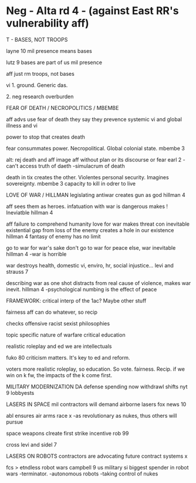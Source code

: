 =Neg - Alta rd 4 - (against East RR's vulnerability aff)= 

T - BASES, NOT TROOPS

layne 10
mil presence means bases


lutz 9
bases are part of us mil presence


aff just rm troops, not bases


vi
1. ground. Generic das.


2. neg research overburden



FEAR OF DEATH / NECROPOLITICS / MBEMBE

aff advs use fear of death
they say they prevence systemic vi and global illness and vi


power to stop that creates death



fear consummates power. Necropolitical. Global colonial state. 
mbembe 3


alt: rej death and aff
image aff without plan or its discourse or fear
earl 2
-can't access truth of daeth
-simulacrum of death


death in tix creates the other. Violentes personal security. Imagines sovereignty.
mbembe 3
capacity to kill in odrer to live


LOVE OF WAR / HILLMAN
legislating antiwar creates gun as god
hillman 4



aff sees them as heroes.
infatuation with war is dangerous
makes ! Ineviatble
hillman 4


aff failure to comprehend humanity love for war makes threat con inevitable
existential gap from loss of the enemy creates a hole in our existence
hillman 4
fantasy of enemy has no limit


go to war for war's sake
don't go to war for peace
else, war inevitable
hillman 4
-war is horrible


war destroys health, domestic vi, enviro, hr, social injustice…
levi and strauss 7


describing war as one shot distracts from real cause of violence, makes war inevit.
hillman 4
-psychological numbing is the effect of peace


FRAMEWORK:
critical interp of the 1ac? Maybe other stuff


fairness
aff can do whatever, so recip


checks offensive racist sexist philosophies


topic specific
nature of warfare
critical education


realistic roleplay and ed
we are intellectuals


fuko 80
criticism matters. It's key to ed and reform.


voters
more realistic roleplay, so education. So vote.
fairness. Recip.
if we win on k fw, the impacts of the k come first.

MILITARY MODERNIZATION DA
defense spending now
withdrawl shifts
nyt 9
lobbyests

LASERS IN SPACE
mil contractors will demand airborne lasers
fox news 10


abl ensures air arms race
x
-as revolutionary as nukes, thus others will pursue



space weapons clreate first strike incentive
rob 99


cross levi and sidel 7



LASERS ON ROBOTS
contractors are advocating future contract systems 
x


fcs > etndless robot wars
campbell 9
us military si biggest spender in robot wars
-terminator. 
-autonomous robots
-taking control of nukes